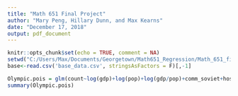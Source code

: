 ```yaml
---
title: "Math 651 Final Project"
author: "Mary Peng, Hillary Dunn, and Max Kearns"
date: "December 17, 2018"
output: pdf_document
---
```


```r
knitr::opts_chunk$set(echo = TRUE, comment = NA)
setwd("C:/Users/Max/Documents/Georgetown/Math651_Regression/Math_651_final_project/Data")
base<-read.csv('base_data.csv', stringsAsFactors = F)[,-1]
```


```r
Olympic.pois = glm(count~log(gdp)+log(pop)+log(gdp/pop)+comm_soviet+host,data = base,family = poisson)
summary(Olympic.pois)
```



















